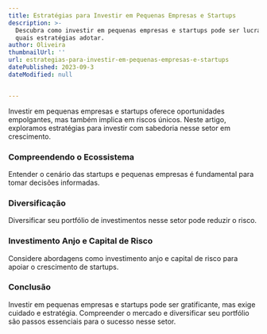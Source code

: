 ```yaml
---
title: Estratégias para Investir em Pequenas Empresas e Startups
description: >-
  Descubra como investir em pequenas empresas e startups pode ser lucrativo e
  quais estratégias adotar.
author: Oliveira
thumbnailUrl: ''
url: estrategias-para-investir-em-pequenas-empresas-e-startups
datePublished: 2023-09-3
dateModified: null


---
```


Investir em pequenas empresas e startups oferece oportunidades empolgantes, mas também implica em riscos únicos. Neste artigo, exploramos estratégias para investir com sabedoria nesse setor em crescimento.

### Compreendendo o Ecossistema

Entender o cenário das startups e pequenas empresas é fundamental para tomar decisões informadas.

### Diversificação

Diversificar seu portfólio de investimentos nesse setor pode reduzir o risco.

### Investimento Anjo e Capital de Risco

Considere abordagens como investimento anjo e capital de risco para apoiar o crescimento de startups.

### Conclusão

Investir em pequenas empresas e startups pode ser gratificante, mas exige cuidado e estratégia. Compreender o mercado e diversificar seu portfólio são passos essenciais para o sucesso nesse setor.

